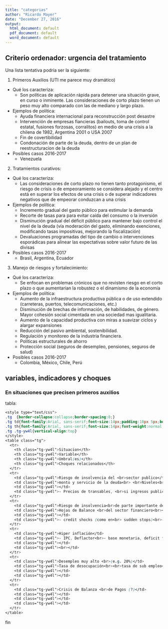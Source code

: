 ```yaml
---
title: "categorias"
author: "Ricardo Mayer"
date: "December 27, 2016"
output:
  html_document: default
  pdf_document: default
  word_document: default
---
```



## Criterio ordenador: urgencia del tratamiento 

Una lista tentativa podría ser la siguiente:

1. Primeros Auxilios (UTI me parece muy dramático)
  - Qué los caracteriza:
    + Son políticas de aplicación rápida para detener una situación grave, en curso o inminente. Las consideraciones de corto plazo tienen un peso muy alto comparado con las de mediano y largo plazo.
  - Ejemplos de política: 
    + Ayuda financiera internacional para reconstrucción post desastre
    + Intervención de empresas fiancieras (bailouts, toma de control estatal, fusiones forzosas, corralitos) en medio de una crisis a la chilena de 1982, Argentina 2001 o USA 2007
    + Fin de covertibilidad
    + Condonación de parte de la deuda, dentro de un plan de reestructuracion de la deuda
  - Posibles casos 2016-2017
    + Venezuela


2. Tratamientos curativos:
  - Qué los caracteriza:
    + Las consideraciones de corto plazo no tienen tanto protagonismo, el riesgo de crisis o de empeoramiento se considera alejado y el centro está en superar los efectos de una crisis o de superar indicadores negativos que de empeorar conduzcan a una crisis
  - Ejemplos de política: 
    + Incremento gradual del gasto público para estimular la demanda
    + Recorte de tasas para para evitar caída del consumo o la inversión
    + Disminución gradual del déficit público para mantener bajo control el nivel de la deuda (vía moderación del gasto, eliminando exenciones, modificando tasas impositivas, mejorando la fiscalización)
    + Devaluaciones programadas del tipo de cambio o intervenciones esporádicas para alinear las expectativas sobre valor futuro de las divisas
  - Posibles casos 2016-2017
    + Brasil, Argentina, Ecuador

3. Manejo de riesgos y fortalecimiento:
  - Qué los caracteriza:
    + Se enfocan en problemas crónicos que no revisten riesgo en el corto plazo o que aumentarían la robustez o el dinamismo de la economía
  - Ejemplos de política: 
    + Aumento de la infraestructura productiva pública o de uso extendido (carreteras, puertos, telecomunicaciones, etc.)
    + Disminución de brechas de información, de habilidades, de género. Mayor cohesión social cimentada en una sociedad mas igualitaria.
    + Aumento de la capacidad productiva con miras a suavizar ciclos y alargar expansiones
    + Reducción del pasivo ambiental, sostenibilidad.
    + Regulación y monitoreo de la industria financiera.
    + Políticas estructurales de ahorro
    + Protección social (seguros de desempleo, pensiones, seguros de salud)
  - Posibles casos 2016-2017
    + Colombia, México, Chile, Perú


## variables, indicadores y choques

### En situaciones que precisen primeros auxilios


tabla:



```css
<style type="text/css">
.tg  {border-collapse:collapse;border-spacing:0;}
.tg td{font-family:Arial, sans-serif;font-size:14px;padding:10px 5px;border-style:solid;border-width:1px;overflow:hidden;word-break:normal;}
.tg th{font-family:Arial, sans-serif;font-size:14px;font-weight:normal;padding:10px 5px;border-style:solid;border-width:1px;overflow:hidden;word-break:normal;}
.tg .tg-yw4l{vertical-align:top}
</style>
<table class="tg">
  <tr>
    <th class="tg-yw4l">Situacion</th>
    <th class="tg-yw4l">Variable</th>
    <th class="tg-yw4l">Umbral(es)</th>
    <th class="tg-yw4l">Choques relacionados</th>
  </tr>
  <tr>
    <td class="tg-yw4l">Riesgo de insolvencia del <br>sector publico</td>
    <td class="tg-yw4l">monto y servicio de la deuda<br> <br>Niveles<br>- Central (está)<br>- General (algunos países)<br>- Empresas relacionadas (poco, <br>buscar en Bloomberg)<br><br><br>Sub variables:<br>- Composición corto plazo <br>   y largo plazo<br><br><br>- Denominada en moneda local<br>versus USD<br>- Tasa fija versus tasa variable</td>
    <td class="tg-yw4l"></td>
    <td class="tg-yw4l">- Precios de transables, <br>si ingresos publicos por <br>ComEx son importantes<br><br>- Precios de productos de<br>empresas relacionadas<br><br>- Tasas de interés, <br>risk premium <br><br>- </td>
  </tr>
  <tr>
    <td class="tg-yw4l">Riesgo de insolvencia<br>de parte importante del <br>sector financiero</td>
    <td class="tg-yw4l">Hojas de Balance <br>del sector financiero<br><br>- pasivos/capital<br><br><br>- delinquent loans<br><br>- term imbalances<br><br>- currency imbalances<br></td>
    <td class="tg-yw4l"></td>
    <td class="tg-yw4l">- credit shocks (como en<br> sudden stops)<br>- interest rate shocks<br>- tipo de cambio<br>- Términos de <br>  intercambio<br></td>
  </tr>
  <tr>
    <td class="tg-yw4l">Hiper inflación</td>
    <td class="tg-yw4l">- IPC, Deflactor<br>- base monetaria, deficit fiscal</td>
    <td class="tg-yw4l"></td>
    <td class="tg-yw4l"><br></td>
  </tr>
  <tr>
    <td class="tg-yw4l">Desempleo muy alto <br>(e.g. 20%)</td>
    <td class="tg-yw4l">Tasa de desocupación<br><br>tasa de sub empleo<br><br><br>empleo por cuenta propia</td>
    <td class="tg-yw4l"></td>
    <td class="tg-yw4l"></td>
  </tr>
  <tr>
    <td class="tg-yw4l">Crisis de Balanza <br>de Pagos (?)</td>
    <td class="tg-yw4l"></td>
    <td class="tg-yw4l"></td>
    <td class="tg-yw4l"></td>
  </tr>
</table>
```



fin

